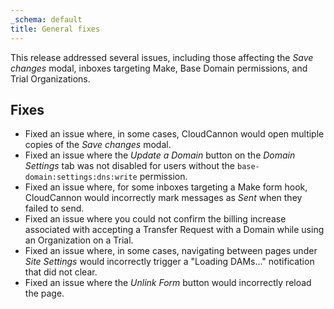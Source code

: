 ```yaml
---
_schema: default
title: General fixes
---
```

This release addressed several issues, including those affecting the *Save changes* modal, inboxes targeting Make, Base Domain permissions, and Trial Organizations.

## Fixes

* Fixed an issue where, in some cases, CloudCannon would open multiple copies of the *Save changes* modal.
* Fixed an issue where the *Update a Domain* button on the *Domain Settings* tab was not disabled for users without the `base-domain:settings:dns:write` permission.
* Fixed an issue where, for some inboxes targeting a Make form hook, CloudCannon would incorrectly mark messages as *Sent* when they failed to send.
* Fixed an issue where you could not confirm the billing increase associated with accepting a Transfer Request with a Domain while using an Organization on a Trial.
* Fixed an issue where, in some cases, navigating between pages under *Site Settings* would incorrectly trigger a "Loading DAMs..." notification that did not clear.
* Fixed an issue where the *Unlink Form* button would incorrectly reload the page.